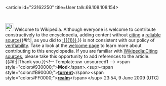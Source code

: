 <article id="23162250" title=User talk:69.108.108.154>
	<talkpage id="23162250" title="User talk:69.108.108.154">


[[Image:Information.svg|25px]] Welcome to Wikipedia. Although everyone is welcome to contribute constructively to the encyclopedia, adding content without [[Wikipedia:Citing sources|citing]] a [[Wikipedia:Reliable sources|reliable source]]{{#if:|, as you did to [[:{{{1}}}]],}} is not consistent with our policy of [[Wikipedia:Verifiability|verifiability]]. Take a look at the [[Wikipedia:Introduction|welcome page]] to learn more about contributing to this encyclopedia.  If you are familiar with [[Wikipedia:Citing sources]], please take this opportunity to add references to the article. {{#if:|{{{2}}}|Thank you.}}&lt;!-- Template:uw-unsourced1 --&gt; &lt;span style=&quot;color:#930000;&quot;&gt;'''Mod'''&lt;/span&gt;.&lt;sup&gt;&lt;span style=&quot;color:#B90000;&quot;&gt;'''[[User:Mod.torrentrealm|torrent]]'''&lt;/span&gt;&lt;span style=&quot;color:#FF0000;&quot;&gt;'''[[User_talk:Mod.torrentrealm|realm]]'''&lt;/span&gt;&lt;/sup&gt; 23:54, 9 June 2009 (UTC)
	</talkpage>
</article>